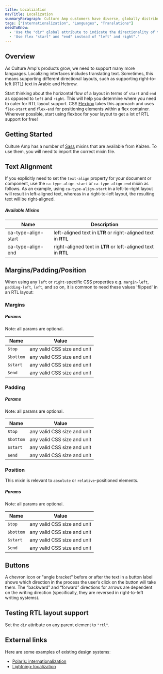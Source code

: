 ```yaml
---
title: Localization
navTitle: Localization
summaryParagraph: Culture Amp customers have diverse, globally distributed employees that speak many languages. We localize our interfaces as well as our surveys and other data. These guidelines focus on interface localization.
tags: ["Internationalization", "Languages", "Translations"]
needToKnow:
  - 'Use the "dir" global attribute to indicate the directionality of text. For example, set it "rtl" for right-to-left languages.'
  - 'Use flex "start" and "end" instead of "left" and right".'
---
```




## Overview

As Culture Amp's products grow, we need to support many more languages. Localizing interfaces includes translating text. Sometimes, this means supporting different directional layouts, such as supporting right-to-left (RTL) text in Arabic and Hebrew.

Start thinking about the horizontal flow of a layout in terms of `start` and `end` as opposed to `left` and `right`. This will help you determine where you need to cater for RTL layout support. CSS [Flexbox](https://developer.mozilla.org/en-US/docs/Web/CSS/CSS_Flexible_Box_Layout/Basic_Concepts_of_Flexbox) takes this approach and uses `flex-start` and `flex-end` for positioning elements within a flex container. Wherever possible, start using flexbox for your layout to get a lot of RTL support for free!

## Getting Started

Culture Amp has a number of [Sass](https://sass-lang.com/) mixins that are available from Kaizen. To use them, you will need to import the correct mixin file.

<LocalizationMixinImportExample />

## Text Alignment

If you explicitly need to set the `text-align` property for your document or component, use the `ca-type-align-start` or `ca-type-align-end` mixin as follows. As an example, using `ca-type-align-start` in a left-to-right layout will result in left-aligned text, whereas in a right-to-left layout, the resulting text will be right-aligned.

<CATypeAlignExample />

##### Available Mixins

| Name                | Description                                                   |
| ------------------- | ------------------------------------------------------------- |
| ca-type-align-start | left-aligned text in **LTR** or right-aligned text in **RTL** |
| ca-type-align-end   | right-aligned text in **LTR** or left-aligned text in **RTL** |

## Margins/Padding/Position

When using any `left` or `right`-specific CSS properties e.g. `margin-left`, `padding-left`, `left`, and so on, it is common to need these values 'flipped' in an RTL layout:

<!--- <InlineNotification persistent={true} type="informative">**Note:** These mixins also take a `$top` and `$bottom` value. While these values are never 'flipped', they can be supplied to the mixin, which will avoid any CSS rules being overwritten.</InlineNotification> --->

### Margins

<CAMarginExample />

##### Params

Note: all params are optional.

| Name      | Value                       |
| --------- | --------------------------- |
| `$top`    | any valid CSS size and unit |
| `$bottom` | any valid CSS size and unit |
| `$start`  | any valid CSS size and unit |
| `$end`    | any valid CSS size and unit |

### Padding

<CAPaddingExample />

##### Params

Note: all params are optional.

| Name      | Value                       |
| --------- | --------------------------- |
| `$top`    | any valid CSS size and unit |
| `$bottom` | any valid CSS size and unit |
| `$start`  | any valid CSS size and unit |
| `$end`    | any valid CSS size and unit |

### Position

This mixin is relevant to `absolute` or `relative`-positioned elements.

<CAPositionExample />

##### Params

Note: all params are optional.

| Name      | Value                       |
| --------- | --------------------------- |
| `$top`    | any valid CSS size and unit |
| `$bottom` | any valid CSS size and unit |
| `$start`  | any valid CSS size and unit |
| `$end`    | any valid CSS size and unit |

## Buttons

A chevron icon or "angle bracket" before or after the text in a button label shows which direction in the process the user’s click on the button will take them. The “backward” and “forward” directions for arrows are dependent on the writing direction (specifically, they are reversed in right-to-left writing systems).

## Testing RTL layout support

Set the `dir` attribute on any parent element to `"rtl"`.

<RTLLayoutExample />

## External links

Here are some examples of existing design systems:

- [Polaris: internationalization](https://polaris.shopify.com/patterns-and-guides/internationalization#navigation)
- [Lightning: localization](https://www.lightningdesignsystem.com/guidelines/localization/)

